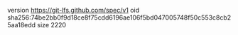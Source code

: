 version https://git-lfs.github.com/spec/v1
oid sha256:74be2bb0f9d18ce8f75cdd6196ae106f5bd047005748f50c553c8cb25aa18edd
size 2220
